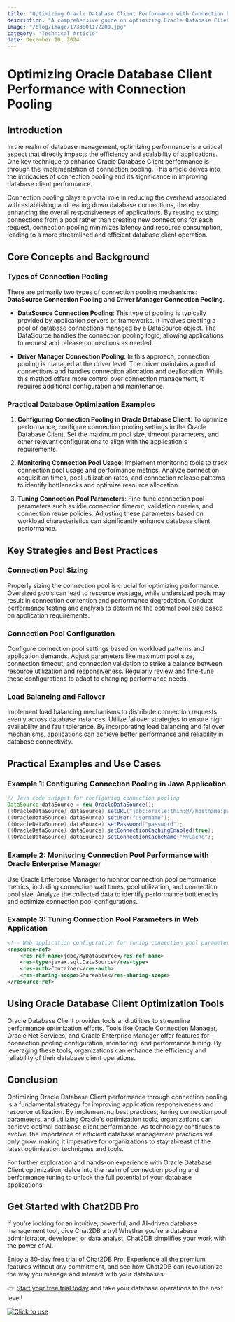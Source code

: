 ```yaml
---
title: "Optimizing Oracle Database Client Performance with Connection Pooling"
description: "A comprehensive guide on optimizing Oracle Database Client performance using connection pooling, including key strategies, techniques, and practical examples."
image: "/blog/image/1733801172200.jpg"
category: "Technical Article"
date: December 10, 2024
---
```


# Optimizing Oracle Database Client Performance with Connection Pooling


<Authors date="December 10, 2024">
  <Author name="Ethan Clarke" link="https://chat2db.ai" />
</Authors>

## Introduction

In the realm of database management, optimizing performance is a critical aspect that directly impacts the efficiency and scalability of applications. One key technique to enhance Oracle Database Client performance is through the implementation of connection pooling. This article delves into the intricacies of connection pooling and its significance in improving database client performance.

Connection pooling plays a pivotal role in reducing the overhead associated with establishing and tearing down database connections, thereby enhancing the overall responsiveness of applications. By reusing existing connections from a pool rather than creating new connections for each request, connection pooling minimizes latency and resource consumption, leading to a more streamlined and efficient database client operation.

## Core Concepts and Background

### Types of Connection Pooling

There are primarily two types of connection pooling mechanisms: **DataSource Connection Pooling** and **Driver Manager Connection Pooling**.

- **DataSource Connection Pooling**: This type of pooling is typically provided by application servers or frameworks. It involves creating a pool of database connections managed by a DataSource object. The DataSource handles the connection pooling logic, allowing applications to request and release connections as needed.

- **Driver Manager Connection Pooling**: In this approach, connection pooling is managed at the driver level. The driver maintains a pool of connections and handles connection allocation and deallocation. While this method offers more control over connection management, it requires additional configuration and maintenance.

### Practical Database Optimization Examples

1. **Configuring Connection Pooling in Oracle Database Client**: To optimize performance, configure connection pooling settings in the Oracle Database Client. Set the maximum pool size, timeout parameters, and other relevant configurations to align with the application's requirements.

2. **Monitoring Connection Pool Usage**: Implement monitoring tools to track connection pool usage and performance metrics. Analyze connection acquisition times, pool utilization rates, and connection release patterns to identify bottlenecks and optimize resource allocation.

3. **Tuning Connection Pool Parameters**: Fine-tune connection pool parameters such as idle connection timeout, validation queries, and connection reuse policies. Adjusting these parameters based on workload characteristics can significantly enhance database client performance.

## Key Strategies and Best Practices

### Connection Pool Sizing

Properly sizing the connection pool is crucial for optimizing performance. Oversized pools can lead to resource wastage, while undersized pools may result in connection contention and performance degradation. Conduct performance testing and analysis to determine the optimal pool size based on application requirements.

### Connection Pool Configuration

Configure connection pool settings based on workload patterns and application demands. Adjust parameters like maximum pool size, connection timeout, and connection validation to strike a balance between resource utilization and responsiveness. Regularly review and fine-tune these configurations to adapt to changing performance needs.

### Load Balancing and Failover

Implement load balancing mechanisms to distribute connection requests evenly across database instances. Utilize failover strategies to ensure high availability and fault tolerance. By incorporating load balancing and failover mechanisms, applications can achieve better performance and reliability in database connectivity.

## Practical Examples and Use Cases

### Example 1: Configuring Connection Pooling in Java Application

```java
// Java code snippet for configuring connection pooling
DataSource dataSource = new OracleDataSource();
((OracleDataSource) dataSource).setURL("jdbc:oracle:thin:@//hostname:port/service_name");
((OracleDataSource) dataSource).setUser("username");
((OracleDataSource) dataSource).setPassword("password");
((OracleDataSource) dataSource).setConnectionCachingEnabled(true);
((OracleDataSource) dataSource).setConnectionCacheName("MyCache");
```

### Example 2: Monitoring Connection Pool Performance with Oracle Enterprise Manager

Use Oracle Enterprise Manager to monitor connection pool performance metrics, including connection wait times, pool utilization, and connection pool size. Analyze the collected data to identify performance bottlenecks and optimize connection pool configurations.

### Example 3: Tuning Connection Pool Parameters in Web Application

```xml
<!-- Web application configuration for tuning connection pool parameters -->
<resource-ref>
    <res-ref-name>jdbc/MyDataSource</res-ref-name>
    <res-type>javax.sql.DataSource</res-type>
    <res-auth>Container</res-auth>
    <res-sharing-scope>Shareable</res-sharing-scope>
</resource-ref>
```

## Using Oracle Database Client Optimization Tools

Oracle Database Client provides tools and utilities to streamline performance optimization efforts. Tools like Oracle Connection Manager, Oracle Net Services, and Oracle Enterprise Manager offer features for connection pooling configuration, monitoring, and performance tuning. By leveraging these tools, organizations can enhance the efficiency and reliability of their database client operations.

## Conclusion

Optimizing Oracle Database Client performance through connection pooling is a fundamental strategy for improving application responsiveness and resource utilization. By implementing best practices, tuning connection pool parameters, and utilizing Oracle's optimization tools, organizations can achieve optimal database client performance. As technology continues to evolve, the importance of efficient database management practices will only grow, making it imperative for organizations to stay abreast of the latest optimization techniques and tools.

For further exploration and hands-on experience with Oracle Database Client optimization, delve into the realm of connection pooling and performance tuning to unlock the full potential of your database applications.

## Get Started with Chat2DB Pro

If you're looking for an intuitive, powerful, and AI-driven database management tool, give Chat2DB a try! Whether you're a database administrator, developer, or data analyst, Chat2DB simplifies your work with the power of AI.

Enjoy a 30-day free trial of Chat2DB Pro. Experience all the premium features without any commitment, and see how Chat2DB can revolutionize the way you manage and interact with your databases.

👉 [Start your free trial today](https://chat2db.ai/pricing) and take your database operations to the next level!


[![Click to use](/image/blog/bg/chat2db.jpg)](https://chat2db.ai/)
